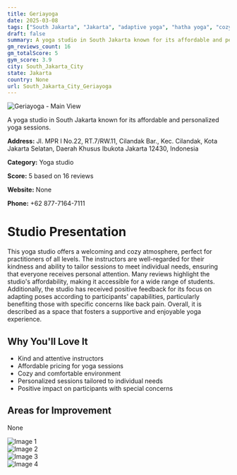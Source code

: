 ```yaml
---
title: Geriayoga
date: 2025-03-08
tags: ["South Jakarta", "Jakarta", "adaptive yoga", "hatha yoga", "cozy", "affordable", "South Jakarta City"]  
draft: false
summary: A yoga studio in South Jakarta known for its affordable and personalized yoga sessions.
gm_reviews_count: 16
gm_totalScore: 5
gym_score: 3.9
city: South_Jakarta_City
state: Jakarta
country: None
url: South_Jakarta_City_Geriayoga
---
```


<div className="aspect-[16/9] relative my-8">
  <img 
    src="https://lh5.googleusercontent.com/p/AF1QipNCImzw2irtAbLRbvBXXkggro1tX4v2SEepWNuG=w1920-h1080-k-no"
    alt="Geriayoga - Main View"
    className="object-cover absolute inset-0 w-full h-full rounded-lg"
  />
</div>

A yoga studio in South Jakarta known for its affordable and personalized yoga sessions.

**Address:** Jl. MPR I No.22, RT.7/RW.11, Cilandak Bar., Kec. Cilandak, Kota Jakarta Selatan, Daerah Khusus Ibukota Jakarta 12430, Indonesia

**Category:** Yoga studio

**Score:** 5 based on 16 reviews

**Website:** None

**Phone:** +62 877-7164-7111

# Studio Presentation

This yoga studio offers a welcoming and cozy atmosphere, perfect for practitioners of all levels. The instructors are well-regarded for their kindness and ability to tailor sessions to meet individual needs, ensuring that everyone receives personal attention. Many reviews highlight the studio's affordability, making it accessible for a wide range of students. Additionally, the studio has received positive feedback for its focus on adapting poses according to participants' capabilities, particularly benefiting those with specific concerns like back pain. Overall, it is described as a space that fosters a supportive and enjoyable yoga experience.



## Why You'll Love It

- Kind and attentive instructors
- Affordable pricing for yoga sessions
- Cozy and comfortable environment
- Personalized sessions tailored to individual needs
- Positive impact on participants with special concerns

## Areas for Improvement

None

<div className="grid grid-cols-1 xl:grid-cols-2 gap-4 my-8">
<div className="aspect-[4/3] relative"><img src="https://lh3.googleusercontent.com/p/AF1QipOyPjLm0B8S7XhYHzrJyPRrVTCvPfCvxZUYXscH=w1920-h1080-k-no" alt="Image 1" className="object-cover absolute inset-0 w-full h-full rounded-lg" /></div>
<div className="aspect-[4/3] relative"><img src="https://lh5.googleusercontent.com/p/AF1QipMWOet8Y3kyU_guq-P0epgEySwnN2f1HpLIJzQC=w1920-h1080-k-no" alt="Image 2" className="object-cover absolute inset-0 w-full h-full rounded-lg" /></div>
<div className="aspect-[4/3] relative"><img src="https://lh5.googleusercontent.com/p/AF1QipOOI9vs_g25mjiPTbvZLEeLoh7tYOtwflR-rE48=w1920-h1080-k-no" alt="Image 3" className="object-cover absolute inset-0 w-full h-full rounded-lg" /></div>
<div className="aspect-[4/3] relative"><img src="https://lh5.googleusercontent.com/p/AF1QipP5-TsijJ3zZvAGXJQdKhqI0I4_Mi5eYgEOtJI-=w1920-h1080-k-no" alt="Image 4" className="object-cover absolute inset-0 w-full h-full rounded-lg" /></div>
</div>